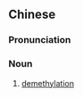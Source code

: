 ==Chinese==
{{zh-forms|type=12}}

===Pronunciation===
{{zh-pron
|m=qùjiǎjī
|cat=n
}}

===Noun===
{{zh-noun}}

# {{lb|zh|chemistry}} [[demethylation]]